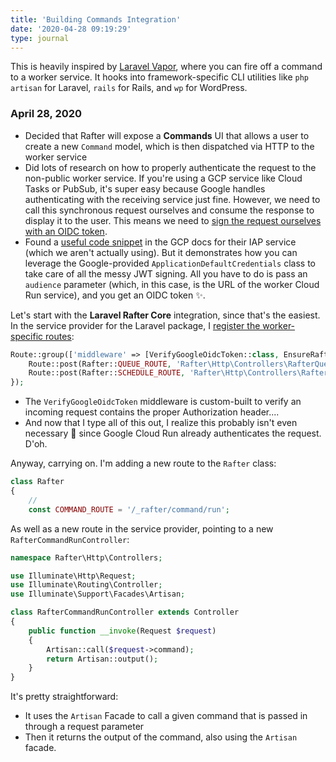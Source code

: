 ```yaml
---
title: 'Building Commands Integration'
date: '2020-04-28 09:19:29'
type: journal
---
```


This is heavily inspired by [Laravel Vapor](https://vapor.laravel.com), where you can fire off a command to a worker service. It hooks into framework-specific CLI utilities like `php artisan` for Laravel, `rails` for Rails, and `wp` for WordPress.

### April 28, 2020

- Decided that Rafter will expose a **Commands** UI that allows a user to create a new `Command` model, which is then dispatched via HTTP to the worker service
- Did lots of research on how to properly authenticate the request to the non-public worker service. If you're using a GCP service like Cloud Tasks or PubSub, it's super easy because Google handles authenticating with the receiving service just fine. However, we need to call this synchronous request ourselves and consume the response to display it to the user. This means we need to [sign the request ourselves with an OIDC token](https://cloud.google.com/run/docs/authenticating/service-to-service).
- Found a [useful code snippet](https://cloud.google.com/iap/docs/authentication-howto#authenticating_from_a_service_account) in the GCP docs for their IAP service (which we aren't actually using). But it demonstrates how you can leverage the Google-provided `ApplicationDefaultCredentials` class to take care of all the messy JWT signing. All you have to do is pass an `audience` parameter (which, in this case, is the URL of the worker Cloud Run service), and you get an OIDC token ✨.

Let's start with the **Laravel Rafter Core** integration, since that's the easiest. In the service provider for the Laravel package, I [register the worker-specific routes](https://github.com/rafter-platform/laravel-rafter-core/blob/594cadcec5891114cbe905208a350a0b68d1e332/src/RafterServiceProvider.php#L59-L62):

```php
Route::group(['middleware' => [VerifyGoogleOidcToken::class, EnsureRafterWorker::class]], function () {
    Route::post(Rafter::QUEUE_ROUTE, 'Rafter\Http\Controllers\RafterQueueWorkerController');
    Route::post(Rafter::SCHEDULE_ROUTE, 'Rafter\Http\Controllers\RafterScheduleRunController');
});
```

- The `VerifyGoogleOidcToken` middleware is custom-built to verify an incoming request contains the proper Authorization header....
- And now that I type all of this out, I realize this probably isn't even necessary 🙈 since Google Cloud Run already authenticates the request. D'oh.

Anyway, carrying on. I'm adding a new route to the `Rafter` class:

```php
class Rafter
{
    //
    const COMMAND_ROUTE = '/_rafter/command/run';
```

As well as a new route in the service provider, pointing to a new `RafterCommandRunController`:

```php
namespace Rafter\Http\Controllers;

use Illuminate\Http\Request;
use Illuminate\Routing\Controller;
use Illuminate\Support\Facades\Artisan;

class RafterCommandRunController extends Controller
{
    public function __invoke(Request $request)
    {
        Artisan::call($request->command);
        return Artisan::output();
    }
}
```

It's pretty straightforward:

- It uses the `Artisan` Facade to call a given command that is passed in through a request parameter
- Then it returns the output of the command, also using the `Artisan` facade.
